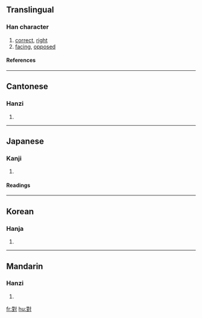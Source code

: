 {{see|対|对}}

==Translingual==
===Han character===
{{Han char|rn=41|rad=寸|as=11|sn=14|four=3410<sub>0</sub>|canj=廿土木戈 (TGDI)}}
# [[correct]], [[right]]
# [[facing]], [[opposed]]
====References====
{{Han ref|kx=0296.070|dkj=07457|hdz=10511.090|uh=5C0D|ud=23565|bh=B9EF|bd=47599}}
----
==Cantonese==
===Hanzi===
{{yue-hanzi|jyut=deoi3|y=deui3}}
# {{defn|Cantonese}}
----
==Japanese==
===Kanji===
{{ja-kanji|grade=|rs=寸11}}
# {{defn|Japanese}} 
====Readings====
{{ja-readings|on=[[たい]] (tai), [[つい]] (tsui)|kun=[[こたえる]] (kotaeru), [[むかう]] (mukau), [[そろい]] (soroi), [[ならぶ]] (narabu), [[あいて]] (aite)}}
----
==Korean==
===Hanja===
{{ko-hanja|hangeul=대|rv=dae|mr=tae}}
# {{defn|Korean}}
----
==Mandarin==
===Hanzi===
{{cmn-hanzi|sim=对|pin=[[duì]] (dui4)|wg=tui<sup>4</sup>}}
# {{defn|Mandarin}}

[[fr:對]]
[[hu:對]]